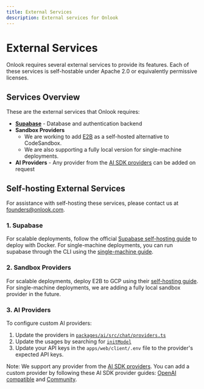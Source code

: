 ```yaml
---
title: External Services
description: External services for Onlook
---
```


# External Services

Onlook requires several external services to provide its features. Each of these services is self-hostable under Apache 2.0 or equivalently permissive licenses.

## Services Overview

These are the external services that Onlook requires:
- **[Supabase](https://supabase.com/)** - Database and authentication backend
- **Sandbox Providers**
    - We are working to add [E2B](https://github.com/e2b-dev/E2B) as a self-hosted alternative to CodeSandbox. 
    - We are also supporting a fully local version for single-machine deployments.
- **AI Providers** - Any provider from the [AI SDK providers](https://ai-sdk.dev/providers/ai-sdk-providers) can be added on request

## Self-hosting External Services

For assistance with self-hosting these services, please contact us at [founders@onlook.com](mailto:founders@onlook.com).

### 1. Supabase
For scalable deployments, follow the official [Supabase self-hosting guide](https://supabase.com/docs/guides/self-hosting/docker) to deploy with Docker. 
For single-machine deployments, you can run supabase through the CLI using the [single-machine guide](/self-hosting/single-machine#3-start-backend-services).

### 2. Sandbox Providers
For scalable deployments, deploy E2B to GCP using their [self-hosting guide](https://github.com/e2b-dev/infra/blob/main/self-host.md).
For single-machine deployments, we are adding a fully local sandbox provider in the future.

### 3. AI Providers
To configure custom AI providers:
1. Update the providers in [`packages/ai/src/chat/providers.ts`](https://github.com/onlook-dev/onlook/blob/main/packages/ai/src/chat/providers.ts)
2. Update the usages by searching for [`initModel`](https://github.com/search?q=repo%3Aonlook-dev%2Fonlook+%22await+initModel%22&type=code)
3. Update your API keys in the `apps/web/client/.env` file to the provider's expected API keys.

Note: We support any provider from the [AI SDK providers](https://ai-sdk.dev/providers/ai-sdk-providers). You can add a custom provider by following these AI SDK provider guides: [OpenAI compatible](https://ai-sdk.dev/providers/openai-compatible-providers/custom-providers) and [Community](https://ai-sdk.dev/providers/community-providers/custom-providers).
